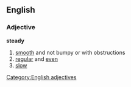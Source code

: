 ==English==
===Adjective===
'''steady'''
#[[smooth]] and not bumpy or with obstructions
#[[regular]] and [[even]]
#[[slow]]

[[Category:English adjectives]]